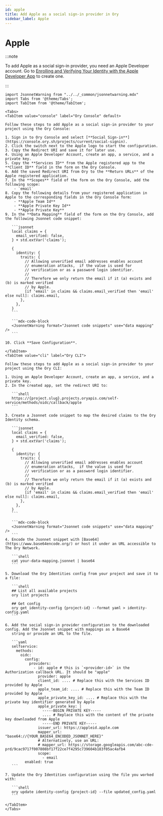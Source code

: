 ```yaml
---
id: apple
title: Add Apple as a social sign-in provider in Ory
sidebar_label: Apple
---
```



# Apple

:::note

To add Apple as a social sign-in provider, you need an Apple Developer account. Go to
[Enrolling and Verifying Your Identity with the Apple Developer App](https://developer.apple.com/support/app-account/) to create
one.

:::

````mdx-code-block
import JsonnetWarning from "../../_common/jsonnetwarning.mdx"
import Tabs from '@theme/Tabs';
import TabItem from '@theme/TabItem';

<Tabs>
<TabItem value="console" label="Ory Console" default>

Follow these steps to add Apple as a social sign-in provider to your project using the Ory Console:

1. Sign in to Ory Console and select [**Social Sign-in**](https://console.ory.sh/projects/current/social-signin).
2. Click the switch next to the Apple logo to start the configuration.
3. Copy the Redirect URI and save it for later use.
4. Using an Apple Developer Account, create an app, a service, and a private key.
5. Copy the **Services ID** from the Apple registered app to the **Client ID** field in the form on the Ory Console.
6. Add the saved Redirect URI from Ory to the **Return URLs** of the Apple registered application.
7. In the **Scopes** field of the form on the Ory Console, add the following scope:
    - `email`
8. Copy the following details from your registered application in Apple to the corresponding fields in the Ory Console form:
    - **Apple Team Id**
    - **Apple Private Key Id**
    - **Apple Private Key**
9. In the **Data Mapping** field of the form on the Ory Console, add the following Jsonnet code snippet:

   ```jsonnet
   local claims = {
     email_verified: false,
   } + std.extVar('claims');

   {
     identity: {
       traits: {
         // Allowing unverified email addresses enables account
         // enumeration attacks,  if the value is used for
         // verification or as a password login identifier.
         //
         // Therefore we only return the email if it (a) exists and (b) is marked verified
         // by Apple.
         [if 'email' in claims && claims.email_verified then 'email' else null]: claims.email,
       },
     },
   }
   ```

   ```mdx-code-block
   <JsonnetWarning format="Jsonnet code snippets" use="data mapping" />
   ```

10. Click **Save Configuration**.

</TabItem>
<TabItem value="cli" label="Ory CLI">

Follow these steps to add Apple as a social sign-in provider to your project using the Ory CLI:

1. Using an Apple Developer Account, create an app, a service, and a private key.
2. In the created app, set the redirect URI to:

   ```shell
   https://{project.slug}.projects.oryapis.com/self-service/methods/oidc/callback/apple
   ```

3. Create a Jsonnet code snippet to map the desired claims to the Ory Identity schema.

   ```jsonnet
   local claims = {
     email_verified: false,
   } + std.extVar('claims');

   {
     identity: {
       traits: {
         // Allowing unverified email addresses enables account
         // enumeration attacks,  if the value is used for
         // verification or as a password login identifier.
         //
         // Therefore we only return the email if it (a) exists and (b) is marked verified
         // by Apple.
         [if 'email' in claims && claims.email_verified then 'email' else null]: claims.email,
       },
     },
   }
   ```

   ```mdx-code-block
   <JsonnetWarning format="Jsonnet code snippets" use="data mapping" />
   ```
4. Encode the Jsonnet snippet with [Base64](https://www.base64encode.org/) or host it under an URL accessible to The Ory Network.

   ```shell
   cat your-data-mapping.jsonnet | base64
   ```

5. Download the Ory Identities config from your project and save it to a file:

   ```shell
   ## List all available projects
   ory list projects

   ## Get config
   ory get identity-config {project-id} --format yaml > identity-config.yaml
   ```

6. Add the social sign-in provider configuration to the downloaded config. Add the Jsonnet snippet with mappings as a Base64
   string or provide an URL to the file.

   ```yaml
   selfservice:
     methods:
       oidc:
         config:
           providers:
             - id: apple # this is `<provider-id>` in the Authorization callback URL. It should be "apple"
               provider: apple
               client_id: .... # Replace this with the Services ID provided by Apple
               apple_team_id: .... # Replace this with the Team ID provided by Apple
               apple_private_key_id: .... # Replace this with the private key identifier generated by Apple
               apple_private_key: |
                 -----BEGIN PRIVATE KEY-----
                 .... # Replace this with the content of the private key downloaded from Apple
                 -----END PRIVATE KEY-----
               issuer_url: https://appleid.apple.com
               mapper_url: "base64://{YOUR_BASE64_ENCODED_JSONNET_HERE}"
               # Alternatively, use an URL:
               # mapper_url: https://storage.googleapis.com/abc-cde-prd/9cac9717f007808bf17f22ce7f4295c739604b183f05ac4afb4
               scope:
                 - email
         enabled: true
   ```

7. Update the Ory Identities configuration using the file you worked with:

   ```shell
   ory update identity-config {project-id} --file updated_config.yaml
   ```

</TabItem>
</Tabs>
````
